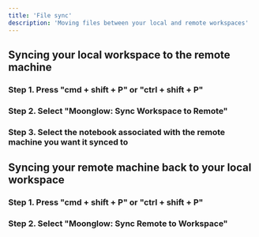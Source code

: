 ```yaml
---
title: 'File sync'
description: 'Moving files between your local and remote workspaces'
---
```


## Syncing your local workspace to the remote machine

### Step 1. Press "cmd + shift + P" or "ctrl + shift + P"

### Step 2. Select "Moonglow: Sync Workspace to Remote"

### Step 3. Select the notebook associated with the remote machine you want it synced to

## Syncing your remote machine back to your local workspace

### Step 1. Press "cmd + shift + P" or "ctrl + shift + P"

### Step 2. Select "Moonglow: Sync Remote to Workspace"
